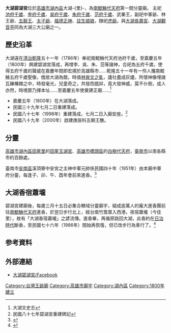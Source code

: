 {{東亞廟宇
| name = 大湖碧湖宮
| img = File:大湖碧湖宮.JPG
| img_capt = 大湖碧湖宮
| image_width = 250px
| location = {{TWN}}[[高雄市|高雄市]][[湖內區|湖內區]]中山路一段308巷14號
| god = [[五府千歲|五府千歲]]
| type = 
| struct = 
| open_year = [[清|清]][[嘉慶|嘉慶]]五年（1800年）
| cere_date = 
}}
'''大湖碧湖宮'''位於[[高雄市|高雄市]][[湖內區|湖內區]]大湖-{里}-，為[[南鯤鯓代天府|南鯤鯓代天府]]第一間分靈廟。
主祀[[池府千歲|池府千歲]]、[[李府千歲|李府千歲]]、[[吳府千歲|吳府千歲]]、[[朱府千歲|朱府千歲]]、[[范府千歲|范府千歲]]、武秦王，副祀中軍爺、林王爺、[[五穀王|五穀王]]、[[太子爺|太子爺]]、[[福德正神|福德正神]]、[[註生娘娘|註生娘娘]]，隸祀[[虎爺|虎爺]]。與[[大湖長壽宮|大湖長壽宮]]、[[大湖觀音亭|大湖觀音亭]]同為大湖三大公廟之一。

==歷史沿革==
大湖遠在[[台灣清治時期|清治]][[乾隆|乾隆]]五十一年（1786年）奉祀南鯤鯓代天府池府千歲，至嘉慶五年（1800年）興建碧湖宮落成，再增李、吳、朱、范等諸神，合祀為五府千歲，使得五府千歲的聲威在嘉慶年間即宏揚於高雄縣市......乾隆五十一年有一伶人攜南鯤鯓五府千歲聖像，僑居大湖為館，時值[[林爽文之亂|林爽文之亂]]，廬社盡成灰燼，所懷神像埋諸瓦礫榛棘之中，時發毫光，兒童奇之，共發而戲舁，竟大發神威，莫不仆倒，成人亦然，時境眾乃擇本址......至嘉慶五年使奠建正廟......<ref>大湖文史志</ref>

*嘉慶五年（1800年）在大湖落成。
*民國三十九年七月二日重建落成。
*民國八十七年（1998年）重建落成，七月二日入廟安座。<ref>民國八十七年碧湖宮重建碑記</ref>
*民國八十九年（2000年）啟建庚辰科五朝王醮。

==分靈==
[[高雄市|高雄市]][[湖內區|湖內區]][[田尾里_(高雄市)|田尾里]]的[[湖內田尾玉湖宮|田尾玉湖宮]]、[[高雄市|高雄市]][[橋頭區|橋頭區]]的[[白樹代天府|白樹代天府]]，[[臺南市|臺南市]]以南各縣市約百餘處。

臺南市[[安南區|安南區]]溪頂寮中安宮之主神中軍元帥係民國四十年（1951年）由本廟中軍府分靈，每逢子、卯、午、酉年會前來進香。<ref>{{Cite web |url=http://crgis.rchss.sinica.edu.tw/temples/TainanCity/annan/2106007-ZAG |title=溪頂寮中安宮－文化地理資訊系統 |accessdate=2016-12-20 |archive-date=2016-12-21 |archive-url=https://web.archive.org/web/20161221090433/http://crgis.rchss.sinica.edu.tw/temples/TainanCity/annan/2106007-ZAG |dead-url=no }}</ref>

==大湖香宿蕭壠==
碧湖宮建廟後，每歲三月十五日必集合轄域分靈廟宇，組成逾萬人的龐大進香團前往[[南鯤鯓代天府|南鯤鯓代天府]]進香，於翌日步行北上，經台南竹篙厝入西港，夜宿蕭壠（今佳里），故有「大湖香宿蕭壠」之諺流傳。進香畢，再循原路回大湖，此香約在[[台灣日治時期|日治時代]]斷香，至民國七十六年（1986年）間始再恢復，但已改步行為車行了。<ref>{{Cite web |url=http://www.nkstemple.org.tw/2010/worship5b.html |title=出巡與分靈－大湖香宿蕭壠 |access-date=2016-11-05 |archive-date=2017-03-05 |archive-url=https://web.archive.org/web/20170305002506/http://www.nkstemple.org.tw/2010/worship5b.html |dead-url=yes }}</ref>

== 参考資料 ==
{{reflist}}

== 外部連結 ==
*[https://www.facebook.com/DaHuBiHuGong 大湖碧湖宮/Facebook] {{Wayback|url=https://www.facebook.com/DaHuBiHuGong |date=20200501164836 }}


[[Category:台灣王爺廟|Category:台灣王爺廟]]
[[Category:高雄市廟宇|Category:高雄市廟宇]]
[[Category:湖內區|Category:湖內區]]
[[Category:1800年建立|Category:1800年建立]]